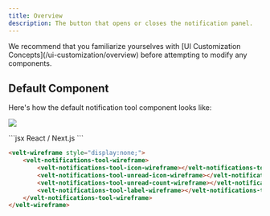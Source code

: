 ```yaml
---
title: Overview
description: The button that opens or closes the notification panel.
---
```


<Note>
We recommend that you familiarize yourselves with [UI Customization Concepts](/ui-customization/overview) before attempting to modify any components.
</Note>


## Default Component

Here's how the default notification tool component looks like:

![](/images/customization/notification-tool-dark.png)


<RequestExample>
```jsx React / Next.js
<VeltWireframe>
    <VeltNotificationsToolWireframe>
        <VeltNotificationsToolWireframe.Icon />
        <VeltNotificationsToolWireframe.UnreadIcon />
        <VeltNotificationsToolWireframe.UnreadCount />
        <VeltNotificationsToolWireframe.Label />
    </VeltNotificationsToolWireframe>
</VeltWireframe>
```


```HTML HTML
<velt-wireframe style="display:none;">
    <velt-notifications-tool-wireframe>
        <velt-notifications-tool-icon-wireframe></velt-notifications-tool-icon-wireframe>
        <velt-notifications-tool-unread-icon-wireframe></velt-notifications-tool-unread-icon-wireframe>
        <velt-notifications-tool-unread-count-wireframe></velt-notifications-tool-unread-count-wireframe>
        <velt-notifications-tool-label-wireframe></velt-notifications-tool-label-wireframe>
    </velt-notifications-tool-wireframe>
</velt-wireframe>
```
</RequestExample>

